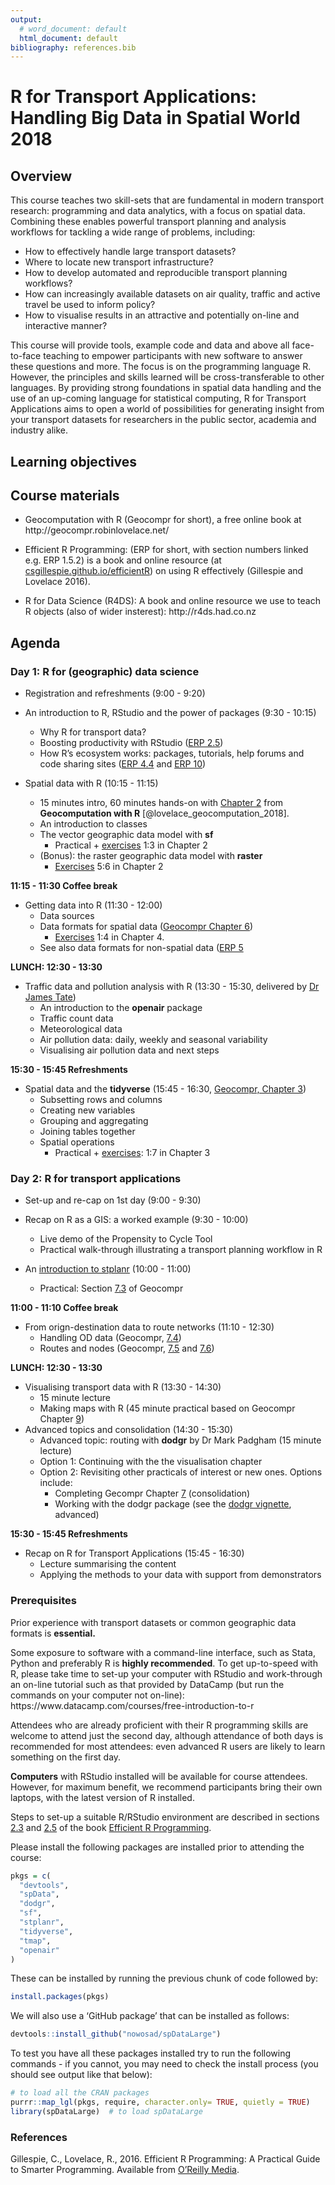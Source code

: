 ```yaml
---
output:
  # word_document: default
  html_document: default
bibliography: references.bib
---
```


# R for Transport Applications: Handling Big Data in Spatial World 2018

<!-- ## Dates and prices -->

<!-- Next on: 26^th^ and 27^th^ April. -->


<!-- Delegate type | Price (£ early bird) | Price (£) -->
<!-- --------------|:---------------------|:--------- -->
<!-- External      | 800                  | 900 -->
<!-- Academic      | 600                  | 700 -->
<!-- Student       | 400                  | 500 -->

<!-- ![](../figures/costs1.png) -->

## Overview

This course teaches two skill-sets that are fundamental in modern transport research: programming and data analytics, with a focus on spatial data. Combining these enables powerful transport planning and analysis workflows for tackling a wide range of problems, including:

- How to effectively handle large transport datasets?
- Where to locate new transport infrastructure? 
- How to develop automated and reproducible transport planning workflows?
- How can increasingly available datasets on air quality, traffic and active travel be used to inform policy?
- How to visualise results in an attractive and potentially on-line and interactive manner?

This course will provide tools, example code and data and above all face-to-face teaching to empower participants with new software to answer these questions and more.
The focus is on the programming language R. However, the principles and skills learned will be cross-transferable to other languages. By providing strong foundations in spatial data handling and the use of an up-coming language for statistical computing, R for Transport Applications aims to open a world of possibilities for generating insight from your transport datasets for researchers in the public sector, academia and industry alike.

<!-- # Content -->

<!-- The **first day** will focus on how the R language works, general concepts in efficient R programming, and spatial and non-spatial data classes in R. Building on this strong foundation the **second day** will cover the application of the skills developed in Day 1 to transport datasets, with a focus on geographical transport data. -->

## Learning objectives

## Course materials

<!-- ### Printed (core) -->

<!-- - Introduction to Visualising Spatial Data with R (IVSDR for short, available from [github.com/Robinlovelace/Creating-maps-in-R](https://github.com/Robinlovelace/Creating-maps-in-R)) provides a foundation in spatial data analysis with R (Lovelace and Cheshire 2015). -->

<!-- - Simple Features for Geographic Data: an Introduction (SFGDI for short) provides a short overview of Simple Features, including use of **dplyr**. -->

<!-- - **stplanr**: A package for Transport Planning (stplanr-paper for short, available from [github.com/ropensci/stplanr](https://github.com/ropensci/stplanr/blob/master/vignettes/stplanr-paper.Rmd)), a detailed account of how to use spatial data in R as part of a transport planning workflow. -->

<!-- ### Online and local resources (optional) -->

- Geocomputation with R (Geocompr for short), a free online book at http://geocompr.robinlovelace.net/

- Efficient R Programming: (ERP for short, with section numbers linked e.g. ERP 1.5.2) is a book and online resource (at [csgillespie.github.io/efficientR](https://csgillespie.github.io/efficientR)) on using R effectively (Gillespie and Lovelace 2016).

<!-- - Introducing stplanr: an introductory vignette on **stplanr**, accessible via the following command (assuming **stplanr** is installed): -->

<!-- ```{r, eval=FALSE} -->
<!-- vignette("introducing-stplanr") -->
<!-- ``` -->

- R for Data Science (R4DS): A book and online resource we use to teach R objects (also of wider insterest): http://r4ds.had.co.nz

<!-- - sf1: The first vignette from the **sf** package, loaded with the following command: -->

<!-- ```{r, eval=FALSE} -->
<!-- vignette("sf1") -->
<!-- ``` -->

<!-- - Visualising spatial data: from R to shiny, an overview of (VSD for short) visualisation methods for spatial data in R, with transport examples. Available from [github.com/Robinlovelace/Creating-maps-in-R](https://github.com/Robinlovelace/Creating-maps-in-R/blob/master/vignettes/vspd-base-shiny.md) -->

<!-- - Point pattern analysis and spatial interpolation with R: a tutorial using cycle hire schemes in London to demonstrate methods for point pattern analys. Available from [github.com/Robinlovelace/Creating-maps-in-R](https://github.com/Robinlovelace/Creating-maps-in-R/blob/master/vignettes/point-pattern.md) -->

## Agenda

### Day 1: R for (geographic) data science

- Registration and refreshments (9:00 - 9:20)

- An introduction to R, RStudio and the power of packages (9:30 - 10:15)
    - Why R for transport data?
    - Boosting productivity with RStudio ([ERP 2.5](https://csgillespie.github.io/efficientR/set-up.html#rstudio))
    - How R's ecosystem works: packages, tutorials, help forums and code sharing sites ([ERP 4.4](https://csgillespie.github.io/efficientR/workflow.html#package-selection) and [ERP 10](https://csgillespie.github.io/efficientR/learning.html))

-  Spatial data with R (10:15 - 11:15) 
    - 15 minutes intro, 60 minutes hands-on with [Chapter 2](http://geocompr.robinlovelace.net/spatial-class.html) from **Geocomputation with R** [@lovelace_geocomputation_2018].
    - An introduction to classes
    - The vector geographic data model with **sf**
        - Practical + [exercises](http://geocompr.robinlovelace.net/spatial-class.html#ex2) 1:3 in Chapter 2
    - (Bonus): the raster geographic data model with **raster**
        - [Exercises](http://geocompr.robinlovelace.net/spatial-class.html#ex2) 5:6 in Chapter 2
    
**11:15 - 11:30 Coffee break**

- Getting data into R (11:30 - 12:00)
  - Data sources
  - Data formats for spatial data ([Geocompr Chapter 6](https://geocompr.robinlovelace.net/read-write.html))
      - [Exercises](http://geocompr.robinlovelace.net/read-write.html#exercises-4) 1:4 in Chapter 4. 
  - See also data formats for non-spatial data ([ERP 5](https://csgillespie.github.io/efficientR/input-output.html)
  
<!-- - The '[sf1](https://cran.r-project.org/web/packages/sf/vignettes/sf1.html#reading-and-writing)' vignette -->
  <!-- - Practical: download and load data -->

<!-- Add Options -->

**LUNCH: 12:30 - 13:30**

- Traffic data and pollution analysis with R (13:30 - 15:30, delivered by [Dr James Tate](http://www.its.leeds.ac.uk/people/j.tate)) 
    - An introduction to the **openair** package
    - Traffic count data
    - Meteorological data
    - Air pollution data: daily, weekly and seasonal variability
    - Visualising air pollution data and next steps

**15:30 - 15:45 Refreshments**

- Spatial data and the **tidyverse** (15:45 - 16:30, [Geocompr, Chapter 3](https://geocompr.robinlovelace.net/attr.html))
    - Subsetting rows and columns
    - Creating new variables
    - Grouping and aggregating
    - Joining tables together
    - Spatial operations
        - Practical + [exercises](http://geocompr.robinlovelace.net/attr.html#exercises-1): 1:7 in Chapter 3

### Day 2: R for transport applications

- Set-up and re-cap on 1st day (9:00 - 9:30)

- Recap on R as a GIS: a worked example (9:30 - 10:00) 
    - Live demo of the Propensity to Cycle Tool
    - Practical walk-through illustrating a transport planning workflow in R

- An [introduction to stplanr](https://cran.r-project.org/web/packages/stplanr/vignettes/introducing-stplanr.html) (10:00 - 11:00) 
    - Practical: Section [7.3](https://geocompr.robinlovelace.net/transport.html#transport-zones) of Geocompr

**11:00 - 11:10 Coffee break**

- From orign-destination data to route networks (11:10 - 12:30)
    - Handling OD data (Geocompr, [7.4](https://geocompr.robinlovelace.net/transport.html#desire-lines))
    - Routes and nodes (Geocompr, [7.5](https://geocompr.robinlovelace.net/transport.html#routes) and [7.6](https://geocompr.robinlovelace.net/transport.html#nodes))

**LUNCH: 12:30 - 13:30**

- Visualising transport data with R (13:30 - 14:30)
    - 15 minute lecture
    - Making maps with R (45 minute practical based on Geocompr Chapter [9](http://geocompr.robinlovelace.net/adv-map.html))

- Advanced topics and consolidation (14:30 - 15:30)
    - Advanced topic: routing with **dodgr** by Dr Mark Padgham (15 minute lecture)
    - Option 1: Continuing with the the visualisation chapter
    - Option 2: Revisiting other practicals of interest or new ones. Options include:
        - Completing Gecompr Chapter [7](http://geocompr.robinlovelace.net/transport.html) (consolidation)
        - Working with the dodgr package (see the [dodgr vignette](https://cran.r-project.org/web/packages/dodgr/vignettes/dodgr.html), advanced)

**15:30 - 15:45 Refreshments**

- Recap on R for Transport Applications (15:45 - 16:30)
    - Lecture summarising the content
    - Applying the methods to your data with support from demonstrators
    
### Prerequisites

Prior experience with transport datasets or common geographic data formats is **essential.**

Some exposure to software with a command-line interface, such as Stata, Python and preferably R is **highly recommended**.
To get up-to-speed with R, please take time to set-up your computer with RStudio and work-through an on-line tutorial such as that provided by DataCamp (but run the commands on your computer not on-line): https://www.datacamp.com/courses/free-introduction-to-r

Attendees who are already proficient with their R programming skills are welcome to attend just the second day, although attendance of both days is recommended for most attendees: even advanced R users are likely to learn something on the first day.

**Computers** with RStudio installed will be available for course attendees. However, for maximum benefit, we recommend participants bring their own laptops, with the latest version of R installed.

Steps to set-up a suitable R/RStudio environment are described in sections [2.3](https://csgillespie.github.io/efficientR/set-up.html#r-version) and [2.5](https://csgillespie.github.io/efficientR/set-up.html#rstudio) of the book [Efficient R Programming](https://csgillespie.github.io/efficientR/set-up.html).

Please install the following packages are installed prior to attending the course:

```r
pkgs = c(
  "devtools",
  "spData",
  "dodgr",
  "sf",
  "stplanr",
  "tidyverse",
  "tmap",
  "openair"
)
```

These can be installed by running the previous chunk of code followed by:

```r
install.packages(pkgs)
```

We will also use a 'GitHub package' that can be installed as follows:

```r
devtools::install_github("nowosad/spDataLarge")
```

To test you have all these packages installed try to run the following commands - if you cannot, you may need to check the install process (you should see output like that below):

```r
# to load all the CRAN packages
purrr::map_lgl(pkgs, require, character.only= TRUE, quietly = TRUE) 
library(spDataLarge)  # to load spDataLarge
```

<!-- ### Course tutors -->

<!-- **[Robin Lovelace](http://robinlovelace.net/)** is a researcher at the Leeds Institute for Transport Studies ([ITS](http://www.its.leeds.ac.uk/)) and the Leeds Institute for Data Analytics ([LIDA](http://lida.leeds.ac.uk/about-lida/contact/)). Robin has many years of experience of using R for academic -->
<!-- research and has taught numerous R courses at all levels. -->

<!-- Robin has developed popular R resources including -->
<!-- the recently published book [Efficient R Programming](http://shop.oreilly.com/product/0636920047995.do) [@gillespie_efficient_2016], the in-progress book  -->
<!-- [Geocomputation with R](http://geocompr.robinlovelace.net/index.html) and -->
<!-- [Spatial Microsimulation with R](https://github.com/Robinlovelace/spatial-microsim-book) -->
<!-- [@lovelace_spatial_2016a]. -->
<!-- These skills have been applied on a number of projects with real-world applications, including the [Propensity to Cycle Tool](http://www.pct.bike/), a nationally scalable interactive online mapping -->
<!-- application [@lovelace_propensity_2017], and the [**stplanr**](https://github.com/ropensci/stplanr) R package. -->

<!-- ```{r, echo=FALSE, fig.width=6} -->
<!-- knitr::include_graphics(path = "https://www.its.leeds.ac.uk/fileadmin/templates/assets/img/people/Robin%20Lovelace%20Sept%202016%20140x180.jpg") -->
<!-- ``` -->

<!-- **[James Tate](http://www.its.leeds.ac.uk/people/j.tate)** is a vehicle emissions and air quality expert focussing on the impacts of road transport on the environment. He has developed and deployed new approaches to survey and model the emission performance of the UK/ EU road transport fleet. James has been using R as the primary tool in his data analysis workflow for a decade and has developed popular modules teaching R to Master's students in ITS. -->

<!-- ### Further information & how to book -->

<!-- The course will be held in the Leeds Institute for Data Analytics (see [lida.leeds.ac.uk/about-lida/contact/](http://lida.leeds.ac.uk/about-lida/contact/) for details and a map). -->


<!-- The course is open to ITS Masters and PhD students, and external delegates. The fee includes learning materials, lunch and refreshments during the course, but not overnight accommodation. The course is also available as bespoke or in-company training. -->

<!-- Course bookings and other enquiries can be made via a booking form available from [http://www.its.leeds.ac.uk/courses/cpd/how-to-book/](its.leeds.ac.uk/courses/cpd/how-to-book/). -->

<!-- For enquiries please contact the Short Courses Co-ordinator: -->

<!-- Email: e.a.pound@leeds.ac.uk -->

### References

Gillespie, C., Lovelace, R., 2016. Efficient R Programming: A Practical Guide to Smarter Programming. Available from [O’Reilly Media](http://shop.oreilly.com/product/0636920047995.do). 

<!-- Background reading “A (very) short introduction to R”, Paul Torfs & Claudia Brauer -->
<!-- http://cran.r-project.org/doc/contrib/Torfs+Brauer-Short-R-Intro.pdf -->

<!-- ### Course home-page -->

<!-- For more information on the course, please see here: https://github.com/Robinlovelace/Creating-maps-in-R -->
